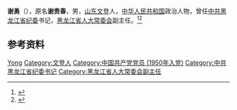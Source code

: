 {{Otheruses|other=名为谢勇的其他人物|谢勇}}

'''谢勇'''（{{bd|1932年|}}），原名'''谢贵春'''，男，[[山东|山东]][[文登|文登]]人，[[中华人民共和国|中华人民共和国]]政治人物，曾任[[中共黑龙江省纪委|中共黑龙江省纪委]]书记，[[黑龙江省人大常委会|黑龙江省人大常委会]]副主任。<ref>{{Cite book|title=中华人民共和国职官志|author=何虎生, 李耀东, 向常福主编|publisher=中国社会出版社|year=2003|isbn=9787800883934|location=北京|pages=}}</ref><ref>{{cite book|title=中囯人名大辞典·当代人物卷|author=廖盖隆等编|year=1990|publisher=上海辞书出版社|location=上海|page=}}</ref>

== 参考资料 ==
{{reflist}}

{{中国人物小作品}}

{{Authority control}}
{{DEFAULTSORT:Xie谢}}
[[Category:谢姓|Yong]]
[[Category:文登人|Category:文登人]]
[[Category:中国共产党党员_(1950年入党)|Category:中国共产党党员 (1950年入党)]]
[[Category:中共黑龙江省纪委书记|Category:中共黑龙江省纪委书记]]
[[Category:黑龙江省人大常委会副主任|Category:黑龙江省人大常委会副主任]]